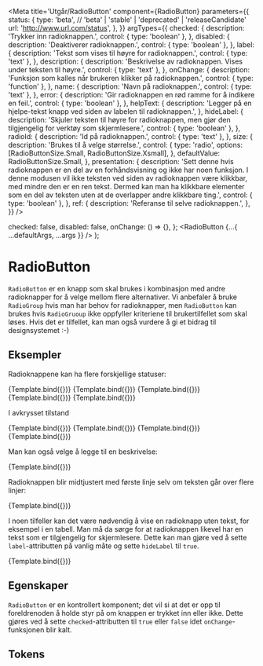 
<Meta
  title='Utgår/RadioButton'
  component={RadioButton}
  parameters={{
    status: {
      type: 'beta', // 'beta' | 'stable' | 'deprecated' | 'releaseCandidate'
      url: 'http://www.url.com/status',
    },
  }}
  argTypes={{
    checked: {
      description: 'Trykker inn radioknappen.',
      control: { type: 'boolean' },
    },
    disabled: {
      description: 'Deaktiverer radioknappen.',
      control: { type: 'boolean' },
    },
    label: {
      description: 'Tekst som vises til høyre for radioknappen.',
      control: { type: 'text' },
    },
    description: {
      description:
        'Beskrivelse av radioknappen. Vises under teksten til høyre.',
      control: { type: 'text' },
    },
    onChange: {
      description: 'Funksjon som kalles når brukeren klikker på radioknappen.',
      control: { type: 'function' },
    },
    name: {
      description: 'Navn på radioknappen.',
      control: { type: 'text' },
    },
    error: {
      description: 'Gir radioknappen en rød ramme for å indikere en feil.',
      control: { type: 'boolean' },
    },
    helpText: {
      description:
        'Legger på en hjelpe-tekst knapp ved siden av labelen til radioknappen.',
    },
    hideLabel: {
      description:
        'Skjuler teksten til høyre for radioknappen, men gjør den tilgjengelig for verktøy som skjermlesere.',
      control: { type: 'boolean' },
    },
    radioId: {
      description: 'Id på radioknappen.',
      control: { type: 'text' },
    },
    size: {
      description: 'Brukes til å velge størrelse.',
      control: {
        type: 'radio',
        options: [RadioButtonSize.Small, RadioButtonSize.Xsmall],
      },
      defaultValue: RadioButtonSize.Small,
    },
    presentation: {
      description:
        'Sett denne hvis radioknappen er en del av en forhåndsvisning og ikke har noen funksjon. I denne modusen vil ikke teksten ved siden av radioknappen være klikkbar, med mindre den er en ren tekst. Dermed kan man ha klikkbare elementer som en del av teksten uten at de overlapper andre klikkbare ting.',
      control: { type: 'boolean' },
    },
    ref: {
      description: 'Referanse til selve radioknappen.',
    },
  }}
/>

  checked: false,
  disabled: false,
  onChange: () => {},
};
  <RadioButton {...{ ...defaultArgs, ...args }} />
);

# RadioButton

<Information text='beta' />

`RadioButton` er en knapp som skal brukes i kombinasjon med andre radioknapper for å velge mellom flere alternativer.
Vi anbefaler å bruke `RadioGroup` hvis man har behov for radioknapper,
men `RadioButton` kan brukes hvis `RadioGruoup` ikke oppfyller kriteriene til brukertilfellet som skal løses.
Hvis det er tilfellet, kan man også vurdere å gi et bidrag til designsystemet :-)

## Eksempler

Radioknappene kan ha flere forskjellige statuser:

<Canvas>
  <Story
    name='Normal'
    args={{
      label: 'Normal',
    }}
  >
    {Template.bind({})}
  </Story>
  <Story
    name='Hjelpetekst'
    args={{
      label: 'Hjelpetekst',
      helpText: 'Hjelp',
    }}
  >
    {Template.bind({})}
  </Story>
  <Story
    name='Feil'
    args={{
      checked: false,
      error: true,
      label: 'Feil',
    }}
  >
    {Template.bind({})}
  </Story>
  <Story
    name='Kompakt'
    args={{
      size: RadioButtonSize.Xsmall,
      label: 'Kompakt',
    }}
  >
    {Template.bind({})}
  </Story>
  <Story
    name='Deaktivert'
    args={{
      disabled: true,
      label: 'Deaktivert',
    }}
  >
    {Template.bind({})}
  </Story>
</Canvas>

I avkrysset tilstand

<Canvas>
  <Story
    name='Normal Avkrysset'
    args={{
      checked: true,
      label: 'Normal',
    }}
  >
    {Template.bind({})}
  </Story>
  <Story
    name='Feil Avkrysset'
    args={{
      checked: true,
      error: true,
      label: 'Feil',
    }}
  >
    {Template.bind({})}
  </Story>
  <Story
    name='Kompakt Avkrysset'
    args={{
      size: RadioButtonSize.Xsmall,
      label: 'Kompakt',
      checked: true,
    }}
  >
    {Template.bind({})}
  </Story>
  <Story
    name='Deaktivert Avkrysset'
    args={{
      checked: true,
      disabled: true,
      label: 'Deaktivert',
    }}
  >
    {Template.bind({})}
  </Story>
</Canvas>

Man kan også velge å legge til en beskrivelse:

<Canvas>
  <Story
    name='Med beskrivelse'
    args={{
      label: 'Tekst',
      description: 'Med beskrivelse',
    }}
  >
    {Template.bind({})}
  </Story>
</Canvas>

Radioknappen blir midtjustert med første linje selv om teksten går over flere linjer:

<Canvas>
  <Story
    name='Med lang tekst'
    args={{
      label:
        'Lorem ipsum dolor sit amet, consectetur adipiscing elit. In lectus dolor, consectetur nec finibus quis, varius et risus. Nullam sodales enim viverra metus finibus, id pellentesque erat sagittis. Curabitur mattis eleifend nunc, eget fringilla odio viverra et. Nullam pretium vel tortor quis varius. Sed dui justo, placerat eu lorem vestibulum, condimentum fringilla ante. Curabitur egestas, ante a pharetra rhoncus, velit lorem luctus lectus, sit amet finibus est sem a ante. Mauris tristique aliquam libero ut commodo. Mauris vel justo et nulla rutrum commodo eu sit amet est. Lorem ipsum dolor sit amet, consectetur adipiscing elit. In hac habitasse platea dictumst. Sed aliquet egestas augue in placerat. Quisque malesuada elementum dolor, in ultricies est sodales varius.',
    }}
  >
    {Template.bind({})}
  </Story>
</Canvas>

I noen tilfeller kan det være nødvendig å vise en radioknapp uten tekst, for eksempel i en tabell.
Man må da sørge for at radioknappen likevel har en tekst som er tilgjengelig for skjermlesere.
Dette kan man gjøre ved å sette `label`-attributten på vanlig måte og sette `hideLabel` til `true`.

<Canvas>
  <Story
    name='Med skjult tekst'
    args={{
      label: 'Skjult tekst',
      hideLabel: true,
    }}
  >
    {Template.bind({})}
  </Story>
</Canvas>

## Egenskaper

`RadioButton` er en kontrollert komponent; det vil si at det er opp til foreldrenoden å holde styr på om knappen er trykket inn eller ikke.
Dette gjøres ved å sette `checked`-attributten til `true` eller `false` idet `onChange`-funksjonen blir kalt.

<ArgsTable story='Normal' />

## Tokens

<TokensTable
  jsonKey='component.radio_button'
  componentName='radio_button'
  showPreview={false}
  description
/>
